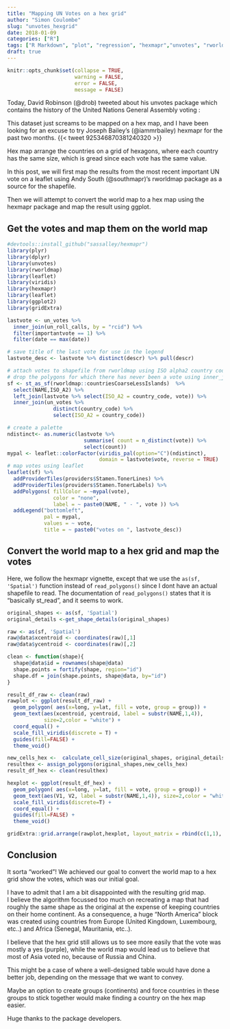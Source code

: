 ```yaml
---
title: "Mapping UN Votes on a hex grid"
author: "Simon Coulombe"
slug: "unvotes_hexgrid"
date: 2018-01-09
categories: ["R"]
tags: ["R Markdown", "plot", "regression", "hexmapr","unvotes", "rworldmap"]
draft: true
---
```


```r
knitr::opts_chunk$set(collapse = TRUE,
                      warning = FALSE,
                      error = FALSE,
                      message = FALSE)
```

Today, David Robinson (@drob) tweeted about his unvotes package which contains the history of the United Nations General Assembly voting :


This dataset just screams to be mapped on a hex map, and I have been looking for an excuse to try Joseph Bailey's (@iammrbailey)  hexmapr for the past two months.
{{< tweet 925346870381240320 >}}

Hex map arrange the countries on a grid of hexagons, where each country has the same size, which is gread since each vote has the same value.  

In this post, we will first map the results from the most recent important UN vote on a leaflet using Andy South (@southmapr)'s rworldmap package as a source for the shapefile.

Then we will attempt to convert the world map to a hex map using the hexmapr package and map the result using ggplot.

## Get the votes and map them on the world map

```r
#devtools::install_github("sassalley/hexmapr")
library(plyr)
library(dplyr)
library(unvotes)
library(rworldmap)
library(leaflet)
library(viridis)
library(hexmapr)
library(leaflet)
library(ggplot2)
library(gridExtra)

lastvote <- un_votes %>%
  inner_join(un_roll_calls, by = "rcid") %>%
  filter(importantvote == 1) %>% 
  filter(date == max(date))

# save title of the last vote for use in the legend 
lastvote_desc <- lastvote %>% distinct(descr) %>% pull(descr)  

# attach votes to shapefile from rworldmap using ISO alpha2 country code
# drop the polygons for which there has never been a vote using inner_join
sf <- st_as_sf(rworldmap::countriesCoarseLessIslands)  %>% 
  select(NAME,ISO_A2) %>%
  left_join(lastvote %>% select(ISO_A2 = country_code, vote)) %>%
  inner_join(un_votes %>% 
               distinct(country_code) %>% 
               select(ISO_A2 = country_code))

# create a palette 
ndistinct<- as.numeric(lastvote %>% 
                         summarise( count = n_distinct(vote)) %>%
                         select(count))
mypal <- leaflet::colorFactor(viridis_pal(option="C")(ndistinct), 
                              domain = lastvote$vote, reverse = TRUE)
# map votes using leaflet
leaflet(sf) %>% 
  addProviderTiles(providers$Stamen.TonerLines) %>%
  addProviderTiles(providers$Stamen.TonerLabels) %>%
  addPolygons( fillColor = ~mypal(vote),
               color = "none",
               label = ~ paste0(NAME, " - ", vote )) %>%
  addLegend("bottomleft",
            pal = mypal,
            values = ~ vote,
            title = ~ paste0("votes on ", lastvote_desc))
```

## Convert the world map to a hex grid and map the votes

Here, we follow the hexmapr vignette, except that we use the 
`as(sf, 'Spatial')` function instead of `read_polygons()` since I dont have 
an actual shapefile to read. The documentation of `read_polygons()` states that it 
is "basically st_read", and it seems to work.


```r
 
original_shapes <- as(sf, 'Spatial')
original_details <-get_shape_details(original_shapes)

raw <- as(sf, 'Spatial')
raw@data$xcentroid <- coordinates(raw)[,1]
raw@data$ycentroid <- coordinates(raw)[,2]

clean <- function(shape){
  shape@data$id = rownames(shape@data)
  shape.points = fortify(shape, region="id")
  shape.df = join(shape.points, shape@data, by="id")
}

result_df_raw <- clean(raw)
rawplot <- ggplot(result_df_raw) +
  geom_polygon( aes(x=long, y=lat, fill = vote, group = group)) +
  geom_text(aes(xcentroid, ycentroid, label = substr(NAME,1,4)), 
            size=2,color = "white") +
  coord_equal() +
  scale_fill_viridis(discrete = T) +
  guides(fill=FALSE) +
  theme_void()

new_cells_hex <-  calculate_cell_size(original_shapes, original_details,0.03, 'hexagonal', 6)
resulthex <- assign_polygons(original_shapes,new_cells_hex)
result_df_hex <- clean(resulthex)

hexplot <- ggplot(result_df_hex) +
  geom_polygon( aes(x=long, y=lat, fill = vote, group = group)) +
  geom_text(aes(V1, V2, label = substr(NAME,1,4)), size=2,color = "white") +
  scale_fill_viridis(discrete=T) +
  coord_equal() +
  guides(fill=FALSE) +
  theme_void()

gridExtra::grid.arrange(rawplot,hexplot, layout_matrix = rbind(c(1,1), c(2,2)))
```

## Conclusion
It sorta "worked"!  We achieved our goal to convert the world map to a hex grid 
show the votes, which was our initial goal.  

I have to admit that I am a bit disappointed with the resulting grid map.  
I believe the algorithm focussed too much on recreating a map that had roughly 
the same shape as the original at the expense of keeping countries on their home 
continent.  As a consequence, a huge "North America" block was created
using countries from Europe (United Kingdown, Luxembourg, etc..) and Africa 
(Senegal, Mauritania, etc..).

I believe that the hex grid still allows us to see more easily that the vote was
mostly a yes (purple), while the world map would lead us to believe that most
of Asia voted no, because of Russia and China.

This might be a case of where a well-designed table would have done a better job,
depending on the message that we want to convey.

Maybe an option to create groups (continents) and force countries in these groups 
to stick together would make finding a country on the hex map easier.  

Huge thanks to the package developers.





